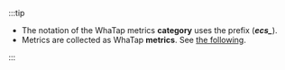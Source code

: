 :::tip

- The notation of the WhaTap metrics **category** uses the prefix (**_ecs\__**).
- Metrics are collected as WhaTap **metrics**. See [the following](../amazon-ecs/metrics-ecs).

:::
